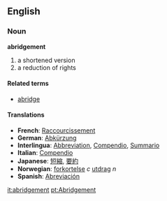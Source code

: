 ==English==
===Noun===
'''abridgement''' 
#a shortened version
#a reduction of rights 

====Related terms====
*[[abridge]]

====Translations====
*'''French''': [[Raccourcissement]]
*'''German''': [[Abkürzung]]
*'''Interlingua''': [[Abbreviation]],  [[Compendio]], [[Summario]]
*'''Italian''': [[Compendio]]
*'''Japanese''': [[短縮]], [[要約]]
*'''Norwegian''': [[forkortelse]]  ''c'' [[utdrag]] ''n'' 
*'''Spanish''': [[Abreviación]]

[[it:abridgement]]
[[pt:Abridgement]]
